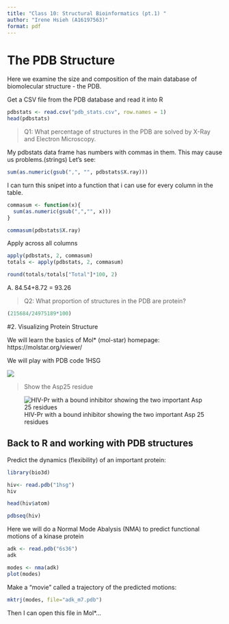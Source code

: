 ```yaml
---
title: "Class 10: Structural Bioinformatics (pt.1) "
author: "Irene Hsieh (A16197563)"
format: pdf
---
```


# The PDB Structure

Here we examine the size and composition of the main database of biomolecular structure - the PDB.

Get a CSV file from the PDB database and read it into R

```r
pdbstats <- read.csv("pdb_stats.csv", row.names = 1)
head(pdbstats)
```

> Q1: What percentage of structures in the PDB are solved by X-Ray and Electron Microscopy.

My pdbstats data frame has numbers with commas in them. This may cause us 
problems.(strings) Let's see:

```r
sum(as.numeric(gsub(",", "", pdbstats$X.ray)))

```

I can turn this snipet into a function that i can use for every column in the 
table.

```r
commasum <- function(x){
  sum(as.numeric(gsub(",","", x)))
}

commasum(pdbstats$X.ray)
```

Apply across all columns

```r
apply(pdbstats, 2, commasum)
totals <- apply(pdbstats, 2, commasum)
```

```r
round(totals/totals["Total"]*100, 2)
```
A. 84.54+8.72 = 93.26

> Q2: What proportion of structures in the PDB are protein?


```r
(215684/24975189*100)
```

#2. Visualizing Protein Structure 

We will learn the basics of Mol* (mol-star) homepage: 
https://molstar.org/viewer/

We will play with PDB code 1HSG

![](1HSG.png)

> Show the Asp25 residue 

![HIV-Pr with a bound inhibitor showing the two important Asp 25 residues](1HSGwater.png)

## Back to R and working with PDB structures 

Predict the dynamics (flexibility) of an important protein:

```r
library(bio3d)

hiv<- read.pdb("1hsg")
hiv
```

```r
head(hiv$atom)
```

```r
pdbseq(hiv)
```

Here we will do a Normal Mode Abalysis (NMA) to predict functional motions of a kinase protein

```r
adk <- read.pdb("6s36")
adk
```

```r
modes <- nma(adk)
plot(modes)
```
Make a "movie" called a trajectory of the predicted motions:

```r
mktrj(modes, file="adk_m7.pdb")
```

Then I can open this file in Mol*... 

